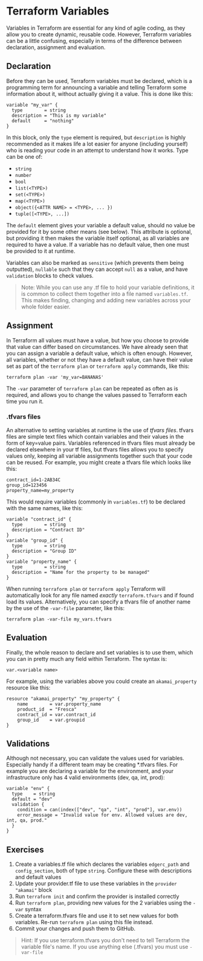 # Terraform Variables

Variables in Terraform are essential for any kind of agile coding, as they allow you to create dynamic, reusable code. However, Terraform variables can be a little confusing, especially in terms of the difference between declaration, assignment and evaluation.

## Declaration

Before they can be used, Terraform variables must be declared, which is a programming term for announcing a variable and telling Terraform some information about it, without actually giving it a value. This is done like this:

```hcl filename="variables.tf" copy
variable "my_var" {
  type        = string
  description = "This is my variable"
  default     = "nothing"
}
```

In this block, only the `type` element is required, but `description` is highly recommended as it makes life a lot easier for anyone (including yourself) who is reading your code in an attempt to understand how it works. Type can be one of:

- `string`
- `number`
- `bool`
- `list(<TYPE>)`
- `set(<TYPE>)`
- `map(<TYPE>)`
- `object({<ATTR NAME> = <TYPE>, ... })`
- `tuple([<TYPE>, ...])`

The `default` element gives your variable a default value, should no value be provided for it by some other means (see below). This attribute is optional, but providing it then makes the variable itself optional, as all variables are required to have a value. If a variable has no default value, then one must be provided to it at runtime.

Variables can also be marked as `sensitive` (which prevents them being outputted), `nullable` such that they can accept `null` as a value, and have `validation` blocks to check values.

> Note: While you can use any .tf file to hold your variable definitions, it is common to collect them together into a file named `variables.tf`. This makes finding, changing and adding new variables across your whole folder easier.

## Assignment

In Terraform all values must have a value, but how you choose to provide that value can differ based on circumstances. We have already seen that you can assign a variable a default value, which is often enough. However, all variables, whether or not they have a default value, can have their value set as part of the `terraform plan` or `terraform apply` commands, like this:

```shell
terraform plan -var 'my_var=BANANAS'
```

The `-var` parameter of `terraform plan` can be repeated as often as is required, and allows you to change the values passed to Terraform each time you run it.

### .tfvars files

An alternative to setting variables at runtime is the use of *tfvars files*. tfvars files are simple text files which contain variables and their values in the form of key=value pairs. Variables referenced in tfvars files must already be declared elsewhere in your tf files, but tfvars files allows you to specify values only, keeping all variable assignments together such that your code can be reused. For example, you might create a tfvars file which looks like this:

```text filename="terraform.tfvars" copy
contract_id=1-2AB34C
group_id=123456
property_name=my_property
```

This would require variables (commonly in `variables.tf`) to be declared with the same names, like this:

```hcl filename="variables.tf" copy
variable "contract_id" {
  type        = string
  description = "Contract ID"
}
variable "group_id" {
  type        = string
  description = "Group ID"
}
variable "property_name" {
  type        = string
  description = "Name for the property to be managed"
}
```

When running `terraform plan` or `terraform apply` Terraform will automatically look for any file named _exactly_ `terraform.tfvars` and if found load its values. Alternatively, you can specify a tfvars file of another name by the use of the `-var-file` parameter, like this:

```shell
terraform plan -var-file my_vars.tfvars
```

## Evaluation

Finally, the whole reason to declare and set variables is to use them, which you can in pretty much any field within Terraform. The syntax is:
```hcl
var.<variable name>
```
For example, using the variables above you could create an `akamai_property` resource like this:

```hcl filename="main.tf" copy {2,4,5}
resource "akamai_property" "my_property" {
    name        = var.property_name
    product_id  = "Fresca"
    contract_id = var.contract_id
    group_id    = var.groupid
}
```

## Validations
Although not necessary, you can validate the values used for variables. Especially handy if a different team may be creating *.tfvars files. For example you are declaring a variable for the environment, and your infrastructure only has 4 valid environments (dev, qa, int, prod):

```hcl filename="variables.tf" copy {4}
variable "env" {
  type    = string
  default = "dev"
  validation {
    condition = can(index(["dev", "qa", "int", "prod"], var.env))
    error_message = "Invalid value for env. Allowed values are dev, int, qa, prod."
  }
}
```

## Exercises

1. Create a variables.tf file which declares the variables `edgerc_path` and `config_section`, both of type `string`. Configure these with descriptions and default values
2. Update your provider.tf file to use these variables in the `provider "akamai"` block
3. Run `terraform init` and confirm the provider is installed correctly
4. Run `terraform plan`, providing new values for the 2 variables using the `-var` syntax
5. Create a terraform.tfvars file and use it to set new values for both variables. Re-run `terraform plan` using this file instead.
4. Commit your changes and push them to GitHub. 

> Hint: If you use terraform.tfvars you don't need to tell Terraform the variable file's name. If you use anything else (.tfvars) you must use `-var-file`